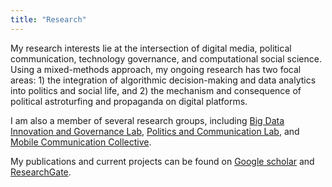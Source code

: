 ---
title: "Research"
---

<link rel="stylesheet" href="styles.css" type="text/css">


My research interests lie at the intersection of digital media, political communication, technology governance, and computational social science. Using a mixed-methods approach, my ongoing research has two focal areas: 1) the integration of algorithmic decision-making and data analytics into politics and social life, and 2) the mechanism and consequence of political astroturfing and propaganda on digital platforms.

I am also a member of several research groups, including [Big Data Innovation and Governance Lab](https://big-dig.net/), [Politics and Communication Lab](https://sites.lsa.umich.edu/pac-lab/), and [Mobile Communication Collective](https://lsa.umich.edu/comm/research/research-groups/the-mobile-communication-collective).

My publications and current projects can be found on [Google scholar](https://scholar.google.com/citations?user=BgNaL0gAAAAJ) and [ResearchGate](https://www.researchgate.net/profile/Fan_Liang15).

